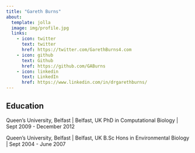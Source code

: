 ```yaml
---
title: "Gareth Burns"
about:
  template: jolla
  image: img/profile.jpg
  links:
    - icon: twitter
      text: twitter
      href: https://twitter.com/GarethBurns4.com
    - icon: github
      text: Github
      href: https://github.com/GABurns
    - icon: linkedin
      text: LinkedIn
      href: https://www.linkedin.com/in/drgarethburns/
---
```


## Education

Queen's University, Belfast | Belfast, UK
PhD in Computational Biology | Sept 2009 - December 2012

Queen's University, Belfast | Belfast, UK
B.Sc Hons in Environmental Biology | Sept 2004 - June 2007
